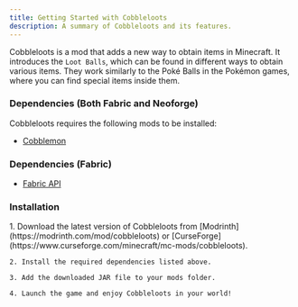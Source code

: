 ```yaml
---
title: Getting Started with Cobbleloots
description: A summary of Cobbleloots and its features.
---
```



Cobbleloots is a mod that adds a new way to obtain items in Minecraft. It introduces the `Loot Balls`, which can be found in different ways to obtain various items. They work similarly to the Poké Balls in the Pokémon games, where you can find special items inside them.

### Dependencies (Both Fabric and Neoforge)
Cobbleloots requires the following mods to be installed:
- [Cobblemon](https://modrinth.com/mod/cobblemon)

### Dependencies (Fabric)
- [Fabric API](https://modrinth.com/mod/fabric-api)

### Installation
<Steps>
    1. Download the latest version of Cobbleloots from [Modrinth](https://modrinth.com/mod/cobbleloots) or [CurseForge](https://www.curseforge.com/minecraft/mc-mods/cobbleloots).

    2. Install the required dependencies listed above.

    3. Add the downloaded JAR file to your mods folder.

    4. Launch the game and enjoy Cobbleloots in your world!
</Steps>
